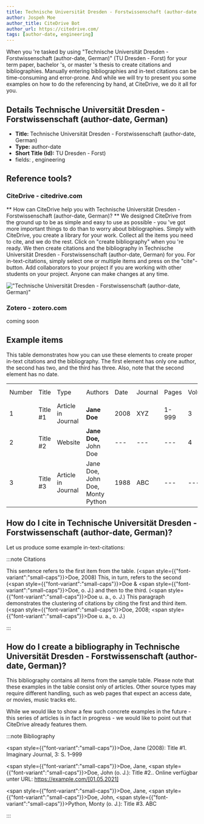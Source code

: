 ```yaml
---
title: Technische Universität Dresden - Forstwissenschaft (author-date, German)
author: Jospeh Moe
author_title: CiteDrive Bot
author_url: https://citedrive.com/
tags: [author-date, engineering]
---
```


When you 're tasked by using "Technische Universität Dresden - Forstwissenschaft (author-date, German)" (TU Dresden - Forst) for your term paper, bachelor 's, or master 's thesis to create citations and bibliographies.
Manually entering bibliographies and in-text citations can be time-consuming and error-prone. And while we will try to present you some examples on how to do the referencing by hand, at CiteDrive, we do it all for you.

## Details  Technische Universität Dresden - Forstwissenschaft (author-date, German)
* **Title:** Technische Universität Dresden - Forstwissenschaft (author-date, German)
* **Type:** author-date
* **Short Title (Id):** TU Dresden - Forst)
* fields: , engineering

## Reference tools?
### CiteDrive - citedrive.com
** How can CiteDrive help you with Technische Universität Dresden - Forstwissenschaft (author-date, German)? **
We designed CiteDrive from the ground up to be as simple and easy to use as possible - you 've got more important things to do than to worry about bibliographies. Simply with CiteDrive, you create a library for your work. Collect all the items you need to cite, and we do the rest. Click on "create bibliography" when you 're ready. We then create citations and the bibliography in Technische Universität Dresden - Forstwissenschaft (author-date, German) for you. For in-text-citations, simply select one or multiple items and press on the "cite"-button. Add collaborators to your project if you are working with other students on your project. Anyone can make changes at any time.


!["Technische Universität Dresden - Forstwissenschaft (author-date, German)"](images/technische-universitat-dresden--forstwissenschaft-authordate-german.svg "Choose Technische Universität Dresden - Forstwissenschaft (author-date, German) in the CiteDrive App")

### Zotero - zotero.com

coming soon

## Example items

This table demonstrates how you can use these elements to create proper in-text citations and the bibliography. The first element has only one author, the second has two, and the third has three. Also, note that the second element has no date.


<table>
  <tr>
   <td>Number
   </td>
   <td>Title
   </td>
   <td>Type
   </td>
   <td>Authors
   </td>
   <td>Date
   </td>
   <td>Journal
   </td>
   <td>Pages
   </td>
   <td>Volume
   </td>
   <td>Issue
   </td>
   <td>Access Date
   </td>
  </tr>
  <tr>
   <td>1
   </td>
   <td>Title #1
   </td>
   <td>Article in Journal
   </td>
   <td><strong>Jane Doe</strong>
   </td>
   <td>2008
   </td>
   <td>XYZ
   </td>
   <td>1-999
   </td>
   <td>3
   </td>
   <td>2
   </td>
   <td>--
   </td>
  </tr>
  <tr>
   <td>
2
   </td>
   <td>Title #2
   </td>
   <td>Website
   </td>
   <td><strong>Jane Doe, </strong>John Doe
   </td>
   <td>---
   </td>
   <td>---
   </td>
   <td>---
   </td>
   <td>4
   </td>
   <td>---
   </td>
   <td>2020-05-01
   </td>
  </tr>
  <tr>
   <td>3
   </td>
   <td>Title #3
   </td>
   <td>Article in Journal
   </td>
   <td>Jane Doe, John Doe, Monty Python
   </td>
   <td>1988
   </td>
   <td>ABC
   </td>
   <td>---
   </td>
   <td>---
   </td>
   <td>16
   </td>
   <td>---
   </td>
  </tr>
</table>



## How do I cite in  Technische Universität Dresden - Forstwissenschaft (author-date, German)?

Let us produce some example in-text-citations:

:::note Citations


This sentence refers to the first item from the table.  (<span style={{"font-variant":"small-caps"}}>Doe</span>, 2008) This, in turn, refers to the second  (<span style={{"font-variant":"small-caps"}}>Doe</span> &amp; <span style={{"font-variant":"small-caps"}}>Doe</span>, o. J.)
and then to the third.   (<span style={{"font-variant":"small-caps"}}>Doe</span> u. a., o. J.)
This paragraph demonstrates the clustering of citations by citing the first and third item.  (<span style={{"font-variant":"small-caps"}}>Doe</span>, 2008; <span style={{"font-variant":"small-caps"}}>Doe</span> u. a., o. J.)

:::

## How do I create a bibliography in Technische Universität Dresden - Forstwissenschaft (author-date, German)?

This bibliography contains all items from the sample table. Please note that these examples in the table consist only of articles. Other source types may require different handling, such as web pages that expect an access date, or movies, music tracks etc.

While we would like to show a few such concrete examples in the future - this series of articles is in fact in progress - we would like to point out that CiteDrive already features them.

:::note Bibliography

<span style={{"font-variant":"small-caps"}}>Doe</span>, Jane (2008):  Title #1. Imaginary Journal, 3: S. 1–999

<span style={{"font-variant":"small-caps"}}>Doe</span>, Jane, <span style={{"font-variant":"small-caps"}}>Doe</span>, John  (o. J.):  Title #2.. Online verfügbar unter URL: https://example.com/[01.05.2021]

<span style={{"font-variant":"small-caps"}}>Doe</span>, Jane, <span style={{"font-variant":"small-caps"}}>Doe</span>, John, <span style={{"font-variant":"small-caps"}}>Python</span>, Monty (o. J.):  Title #3. ABC



:::


        